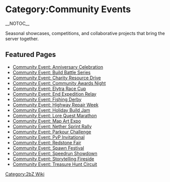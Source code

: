 {{Short description|Overview of the Community Events pages on the 2bZ wiki}}
= Category:Community Events =
{{2bZ Navbox}}
__NOTOC__

Seasonal showcases, competitions, and collaborative projects that bring the server together.

== Featured Pages ==
* [[Community Event: Anniversary Celebration]]
* [[Community Event: Build Battle Series]]
* [[Community Event: Charity Resource Drive]]
* [[Community Event: Community Awards Night]]
* [[Community Event: Elytra Race Cup]]
* [[Community Event: End Expedition Relay]]
* [[Community Event: Fishing Derby]]
* [[Community Event: Highway Repair Week]]
* [[Community Event: Holiday Build Jam]]
* [[Community Event: Lore Quest Marathon]]
* [[Community Event: Map Art Expo]]
* [[Community Event: Nether Sprint Rally]]
* [[Community Event: Parkour Challenge]]
* [[Community Event: PvP Invitational]]
* [[Community Event: Redstone Fair]]
* [[Community Event: Spawn Festival]]
* [[Community Event: Speedrun Showdown]]
* [[Community Event: Storytelling Fireside]]
* [[Community Event: Treasure Hunt Circuit]]

[[Category:2bZ Wiki]]
